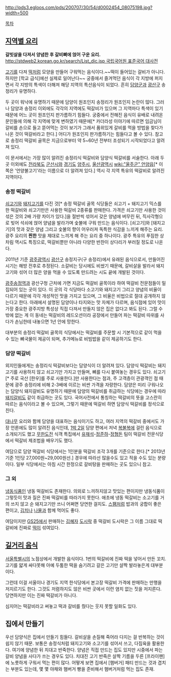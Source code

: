 http://pds3.egloos.com/pds/200707/30/54/d0002454_08075198.jpg?width=500

[[목차]]

== [[지역별 요리]] ==
'''갈빗살을 다져서 양념한 후 갈비뼈에 얹어 구운 요리.''' [[http://stdweb2.korean.go.kr/search/List_dic.jsp 국립국어원 표준국어 대사전]]

[[고기]]를 다져 [[떡]]처럼 모양을 만들어 구워먹는 음식이다.~~떡이 들어있는 갈비가 아니다. 하지만 [학교 급식]에선 실제로 일어난다~~ 궁중에서 즐겨먹던 음식이 각 지방에 퍼지면서 각 지방의 특색이 더해져 해당 지역의 특산음식이 되었다. 흔히 [[담양군]]과 [[광산구]] 송정리가 유명하다.

두 곳이 워낙에 유명하기 때문에 담양이 원조인지 송정리가 원조인지 논란이 많다. 그러나 담양과 송정리 이외에도 각각의 지역에도 떡갈비가 있으며 그 지역마다 특색이 있기 때문에 어느 곳이 원조인지 판가름하기 힘들다. 궁중에서 전해진 음식이 유배로 내려온 문인들에 의해 각 지역에 맞게 변하였기 때문에[* 카더라성 이야기에 따르면 임금님이 갈비를 손으로 들고 뜯어먹는 것이 보기가 그래서 품위있게 갈비를 먹을 방법을 찾다가 나온 것이 떡갈비라고 한다.] 어디가 원조인지 판가름하기는 힘들다고 볼 수 있다. 참고로 송정리 떡갈비 골목은 지금으로부터 약 5~60년 전부터 조성되기 시작되었다고 알려져 있다.

이 문서에서는 가장 많이 알려진 송정리식 떡갈비와 담양식 떡갈비를 서술한다. 아래 두 곳 이외에도 [[전라북도]] [[군산시]]와 [[경기도]] [[양주시]], [[울산광역시]] [[wiki:"울주군" 언양읍]][* 이 쪽은 '언양불고기'라는 이름으로 더 알려져 있다.] 역시 각 지역 특유의 떡갈비로 알려진 지역이다.

=== 송정 떡갈비 ===
[[쇠고기]]와 [[돼지고기]]를 다진 것[* 송정 떡갈비 골목 식당들은 쇠고기 + 돼지고기 믹스를 한 떡갈비와 쇠고기만은 사용한 떡갈비 2종류를 판매한다. 가격은 쇠고기만 사용한 것이 섞은 것의 2배 가량 차이가 있다.]을 절반씩 섞어서 갖은 양념에 버무린 뒤, 직사각형으로 빚어 석쇠에 얹어 양념을 발라가며 숯불에 구워 만드는 음식이다. [쇠고기]와 [돼지고기]의 맛과 갖은 양념 그리고 숯불의 향이 어우러져 독특한 식감을 느끼게 해주는 요리. 광주 요리의 '''찐한''' 맛을 제대로 느끼게 해 주는 요리 중 하나이다. 광주 특유의 푸짐한 상차림 역시도 특징으로, 떡갈비뿐만 아니라 다양한 반찬이 상다리가 부러질 정도로 나온다.

2011년 기준 [[광주광역시]] [[광산구]] 송정지구(구 송정리)에서 유래된 음식으로서, 만들어진 시기는 해방 전후로 추정된다. 소갈비는 당시에도 비쌌기 때문에, 갈비살을 발라서 돼지고기와 섞어 더 많은 양을 먹을 수 있도록 만드려는 시도 끝에 개발된 것이다. 

[[광주송정역]]과 광산구청 근처에 가면 지금도 떡갈비 골목이라 하여 떡갈비 전문점들이 밀집되어 있는 곳이 있다. 이 곳의 각 식당마다 소고기와 돼지고기 그리고 양념의 비율이 다르기 때문에 각각 개성적인 맛을 가지고 있으며, 그 비율은 비법으로 절대 공개하지 않는다고 한다. 아래에서 설명된 담양이나 타지와는 맛 자체가 다르며, 음식점에 있어 맛이 가장 중요한 광주지방 특성상 직접 다져서 만들지 않은 집은 없다고 봐도 된다. 그럴 수 밖에 없는 게 이 동네는 떡갈비의 레드오션이라 공장에서 만들어 파는 떡갈비 따위를 사다가 손님한테 내놓으면 1년 안에 망한다. 

대부분의 송정리 떡갈비 골목의 식당에서는 떡갈비를 주문할 시 기본적으로 같이 먹을 수 있는 뼈국물이 제공이 되며, 추가메뉴로 비빔밥을 같이 제공하기도 한다.

=== 담양 떡갈비 ===
외지인들에게는 송정리식 떡갈비보다는 담양식이 더 알려져 있다. 담양식 떡갈비는 돼지고기를 사용하지 않고 쇠고기만 가지고 만들며, 뼈를 다시 붙여놓는 경우도 있다. 쇠고기[* 주로 국산 [한우]를 주로 사용한다.]만 사용한다는 점과, 주 고객층이 관광객인 점 때문에 광주 송정리에 비해 2-3배에 이르는 비싼 가격을 자랑한다. 담양은 미리 구워나오는 담양식 돼지갈비도 유명하기 때문에 담양의 떡갈비를 취급하는 식당에는 경우에 따라 [[돼지갈비]]도 같이 취급하는 곳도 있다. 국어사전에서 통칭하는 떡갈비의 뜻을 고스란히 따르는 음식이라고 볼 수 있으며, 그렇기 때문에 떡갈비 하면 담양식 떡갈비를 정석으로 친다.

[[대나무]] 요리와 함께 담양을 대표하는 음식이기도 하고, 여러 지역의 떡갈비 중에서도 가장 언론에도 많이 알려진 음식인데, [[1박 2일]] 담양 편에서 저녁 [[복불복]]에 걸린 음식으로 소개되기도 했고 [[무한도전]] 식객 특집에서 [[유재석]]-[[정준하]]-[[정형돈]] 팀이 떡갈비 전문식당에서 떡갈비 제조법을 배우기도 했다.

여담으로 담양 떡갈비 식당에서는 1인분을 떡갈비 조각 3개를 기준으로 한다.[* 2013년 기준 1인당 27,000원~29,000원선.] 경우에 따라선 많을수도 있고 적을 수도 있는 분량이다. 일부 식당에서는 아침 시간 한정으로 갈비탕을 판매하는 곳도 있으니 참고.

=== 그 외 ===
[[냉동식품]]인 냉동 떡갈비도 존재한다. 의외로 느끼하지않고 맛있는 편이지만 냉동식품이 그렇듯이 맛과 질은 진짜 떡갈비를 따라가지 못한다. 애초에 냉동 떡갈비는 소고기를 거의 쓰지 않고 순 돼지고기만 쓰니 어쩌면 당연한 걸지도. [[스팸]]처럼 밥과의 궁합이 좋은 편이고, [[김치]]나 [[나물]]과 함께 먹어도 좋다.

여담이지만 [[GS25]]에서 판매하는 [[김혜자]] [[도시락]] 중 떡갈비 도시락은 그 이름 그대로 떡갈비에 진짜로 [[떡]]이 섞여있다.

== [[길거리 음식]] ==
[[서울특별시]]의 노점상에서 개발한 음식이다. 1번의 떡갈비에 진짜 떡을 넣어서 만든 꼬치. 고기를 얇게 싸다못해 아예 두툼한 떡을 숨기려고 갈은 고기만 살짝 발라놓은게 대부분이다.

그런데 이걸 서울이나 경기도 지역 한식당에서 본고장 떡갈비 가격에 판매하는 만행을 저지르기도 한다. 그것도 저렴하지도 않은 비싼 곳에서 이런 염치 없는 짓을 저지른다. 당연하지만 이는 진짜 떡갈비가 아니다.

심지어는 떡갈비라고 써놓고 떡과 갈비를 줬다는 웃지 못할 일화도 있다.

== 집에서 만들기 ==
우선 담양식은 집에서 만들기 힘들다. 갈비살을 손질해 죽어라 다지는 걸 반복하는 것이 쉽지 않기 때문. 보통은 송정식처럼 돼지고기와 소고기를 섞어서 쓰고, 다짐육을 활용한다. 여기에 양념한 뒤 치대고 반죽한다. 양념은 직접 만드는 집도 있지만 시중에서 파는 갈비 양념을 사다가 쓰는 경우도 있다. 치대진 고기 반죽은 살짝 기름을 두른 [프라이팬]에 노릇하게 구워서 먹는 편이 많다. 어떻게 보면 집에서 [햄버거] 패티 만드는 것과 겹치는 부분도 있는데, 몇 몇 야채와 햄버거 빵을 준비해서 햄버거처럼 먹는 집도 존재.
